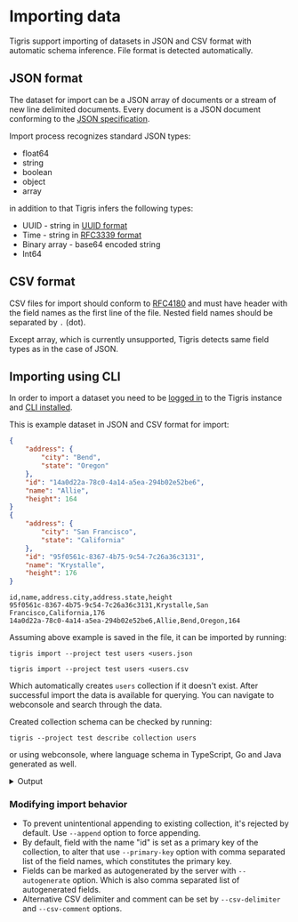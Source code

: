 
# Importing data

Tigris support importing of datasets in JSON and CSV format with automatic schema inference.
File format is detected automatically.

## JSON format

The dataset for import can be a JSON array of documents or a stream of new line delimited documents.
Every document is a JSON document conforming to the [JSON specification](https://www.json.org/json-en.html).

Import process recognizes standard JSON types:

- float64
- string
- boolean
- object
- array

in addition to that Tigris infers the following types:

- UUID - string in [UUID format](https://www.rfc-editor.org/rfc/rfc4122)
- Time - string in [RFC3339 format](https://www.rfc-editor.org/rfc/rfc3339)
- Binary array - base64 encoded string
- Int64

## CSV format

CSV files for import should conform to [RFC4180](https://www.rfc-editor.org/rfc/rfc4180.html)
and must have header with the field names as the first line of the file.
Nested field names should be separated by `.` (dot).

Except array, which is currently unsupported, Tigris detects same field types as in the case of JSON.

## Importing using CLI

In order to import a dataset you need to be [logged in](/docs/sdkstools/cli/authentication.md) to the Tigris instance
and [CLI installed](/docs/sdkstools/cli/installation.mdx).

This is example dataset in JSON and CSV format for import:

<Tabs>
<TabItem value="json" label="JSON">

```json
{
    "address": {
        "city": "Bend",
        "state": "Oregon"
    },
    "id": "14a0d22a-78c0-4a14-a5ea-294b02e52be6",
    "name": "Allie",
    "height": 164
}
{
    "address": {
        "city": "San Francisco",
        "state": "California"
    },
    "id": "95f0561c-8367-4b75-9c54-7c26a36c3131",
    "name": "Krystalle",
    "height": 176
}
```

</TabItem>

<TabItem value="csv" label="CSV">

```csv
id,name,address.city,address.state,height
95f0561c-8367-4b75-9c54-7c26a36c3131,Krystalle,San Francisco,California,176
14a0d22a-78c0-4a14-a5ea-294b02e52be6,Allie,Bend,Oregon,164
```

</TabItem>
</Tabs>

Assuming above example is saved in the file,
it can be imported by running:

<Tabs>
<TabItem value="json" label="JSON">

```shell
tigris import --project test users <users.json
```

</TabItem>
<TabItem value="csv" label="CSV">

```shell
tigris import --project test users <users.csv
```

</TabItem>
</Tabs>

Which automatically creates `users` collection if it doesn't exist.
After successful import the data is available for querying. You can
navigate to webconsole and search through the data.

Created collection schema can be checked by running:

```shell
tigris --project test describe collection users
```

or using webconsole, where language schema in TypeScript, Go and Java generated as well.

<details>
<summary>Output</summary>

```json
{
  "collection": "users",
  "schema": {
    "title": "users",
    "properties": {
      "address": {
        "type": "object",
        "properties": {
          "city": {
            "type": "string"
          },
          "state": {
            "type": "string"
          }
        }
      },
      "height": {
        "type": "integer"
      },
      "id": {
        "type": "string",
        "format": "uuid"
      },
      "name": {
        "type": "string"
      }
    },
    "primary_key": ["id"]
  }
}
```

</details>

### Modifying import behavior

- To prevent unintentional appending to existing collection,
  it's rejected by default. Use `--append` option to force appending.
- By default, field with the name "id" is set as a primary key of the
  collection, to alter that use `--primary-key` option with comma separated
  list of the field names, which constitutes the primary key.
- Fields can be marked as autogenerated by the server with `--autogenerate` option.
  Which is also comma separated list of autogenerated fields.
- Alternative CSV delimiter and comment can be set by `--csv-delimiter` and `--csv-comment`
  options.
